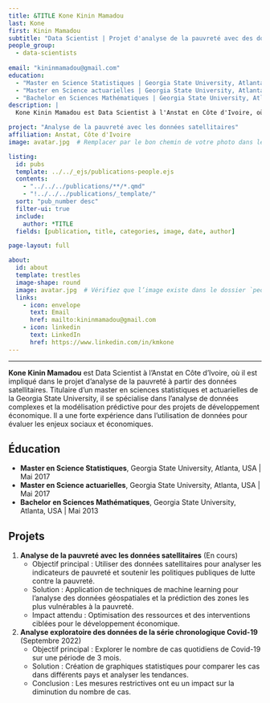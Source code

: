 ```yaml
---
title: &TITLE Kone Kinin Mamadou
last: Kone
first: Kinin Mamadou
subtitle: "Data Scientist | Projet d'analyse de la pauvreté avec des données satellitaires"
people_group: 
  - data-scientists
  
email: "kininmamadou@gmail.com"
education:
  - "Master en Science Statistiques | Georgia State University, Atlanta, USA | Mai 2017"
  - "Master en Science actuarielles | Georgia State University, Atlanta, USA | Mai 2017"
  - "Bachelor en Sciences Mathématiques | Georgia State University, Atlanta, USA | Mai 2013"
description: |
  Kone Kinin Mamadou est Data Scientist à l'Anstat en Côte d'Ivoire, où il travaille sur des projets d'analyse de la pauvreté en utilisant des données satellitaires. Avec une expertise en modélisation prédictive et analyse exploratoire de données, il utilise des outils d'analyse avancés pour extraire des informations pertinentes et soutenir la prise de décision basée sur les données dans les projets de développement économique.

project: "Analyse de la pauvreté avec les données satellitaires"
affiliation: Anstat, Côte d'Ivoire
image: avatar.jpg  # Remplacer par le bon chemin de votre photo dans le dossier "people"

listing:
  id: pubs
  template: ../../_ejs/publications-people.ejs
  contents:
    - "../../../publications/**/*.qmd"
    - "!../../../publications/_template/"
  sort: "pub_number desc"
  filter-ui: true
  include:
    author: *TITLE
  fields: [publication, title, categories, image, date, author]

page-layout: full

about:
  id: about
  template: trestles
  image-shape: round
  image: avatar.jpg  # Vérifiez que l’image existe dans le dossier `people/`
  links:
    - icon: envelope
      text: Email
      href: mailto:kininmamadou@gmail.com
    - icon: linkedin
      text: LinkedIn
      href: https://www.linkedin.com/in/kmkone
---
```


<hr>

:::{#about}

**Kone Kinin Mamadou** est Data Scientist à l'Anstat en Côte d'Ivoire, où il est impliqué dans le projet d'analyse de la pauvreté à partir des données satellitaires. Titulaire d'un master en sciences statistiques et actuarielles de la Georgia State University, il se spécialise dans l'analyse de données complexes et la modélisation prédictive pour des projets de développement économique. Il a une forte expérience dans l'utilisation de données pour évaluer les enjeux sociaux et économiques.

## Éducation
- **Master en Science Statistiques**, Georgia State University, Atlanta, USA | Mai 2017
- **Master en Science actuarielles**, Georgia State University, Atlanta, USA | Mai 2017
- **Bachelor en Sciences Mathématiques**, Georgia State University, Atlanta, USA | Mai 2013

## Projets

1. **Analyse de la pauvreté avec les données satellitaires** (En cours)  
   - Objectif principal : Utiliser des données satellitaires pour analyser les indicateurs de pauvreté et soutenir les politiques publiques de lutte contre la pauvreté.  
   - Solution : Application de techniques de machine learning pour l'analyse des données géospatiales et la prédiction des zones les plus vulnérables à la pauvreté.  
   - Impact attendu : Optimisation des ressources et des interventions ciblées pour le développement économique.

2. **Analyse exploratoire des données de la série chronologique Covid-19** (Septembre 2022)  
   - Objectif principal : Explorer le nombre de cas quotidiens de Covid-19 sur une période de 3 mois.  
   - Solution : Création de graphiques statistiques pour comparer les cas dans différents pays et analyser les tendances.  
   - Conclusion : Les mesures restrictives ont eu un impact sur la diminution du nombre de cas.



:::
